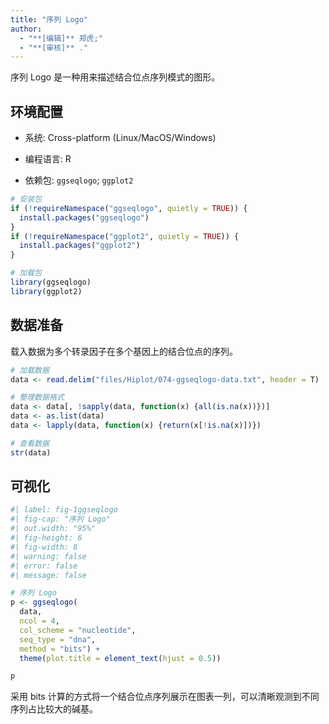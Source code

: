```yaml
---
title: "序列 Logo"
author:
  - "**[编辑]** 郑虎;"
  - "**[审核]** ."
---
```


序列 Logo 是一种用来描述结合位点序列模式的图形。

## 环境配置

-   系统: Cross-platform (Linux/MacOS/Windows)

-   编程语言: R

-   依赖包: `ggseqlogo`; `ggplot2`

```r
# 安装包
if (!requireNamespace("ggseqlogo", quietly = TRUE)) {
  install.packages("ggseqlogo")
}
if (!requireNamespace("ggplot2", quietly = TRUE)) {
  install.packages("ggplot2")
}

# 加载包
library(ggseqlogo)
library(ggplot2)
```

## 数据准备

载入数据为多个转录因子在多个基因上的结合位点的序列。

```r
# 加载数据
data <- read.delim("files/Hiplot/074-ggseqlogo-data.txt", header = T)

# 整理数据格式
data <- data[, !sapply(data, function(x) {all(is.na(x))})]
data <- as.list(data)
data <- lapply(data, function(x) {return(x[!is.na(x)])})

# 查看数据
str(data)
```

## 可视化

```r
#| label: fig-1ggseqlogo
#| fig-cap: "序列 Logo"
#| out.width: "95%"
#| fig-height: 6
#| fig-width: 8
#| warning: false
#| error: false
#| message: false

# 序列 Logo
p <- ggseqlogo(
  data,
  ncol = 4,
  col_scheme = "nucleotide",
  seq_type = "dna",
  method = "bits") + 
  theme(plot.title = element_text(hjust = 0.5))

p
```

采用 bits 计算的方式将一个结合位点序列展示在图表一列，可以清晰观测到不同序列占比较大的碱基。



